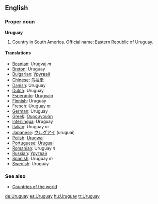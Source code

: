 ==English==

===Proper noun===
'''Uruguay'''
# Country in South America. Official name: Eastern Republic of Uruguay.

====Translations====

*[[Bosnian]]: Urugvaj ''m''
*[[Breton]]: Uruguay
*[[Bulgarian]]: [[Уругвай]]
*[[Chinese]]: [[乌拉圭]]
*[[Danish]]: Uruguay
*[[Dutch]]: Uruguay
*[[Esperanto]]: [[Urugvajo]]
*[[Finnish]]: Uruguay
*[[French]]: Uruguay ''m''
*[[German]]: Uruguay
*[[Greek]]: [[Ουρουγουάη]]
*[[Interlingua]]: Uruguay
*[[Italian]]: Uruguay ''m''
*[[Japanese]]: [[ウルグアイ]] (uruguai)
*[[Polish]]: [[Urugwaj]]
*[[Portuguese]]: [[Uruguai]]
*[[Romanian]]: Uruguay ''n''
*[[Russian]]: [[Уругвай]]
*[[Spanish]]: Uruguay ''m''
*[[Swedish]]: Uruguay

===See also===
* [[Countries of the world]]

[[de:Uruguay]]
[[es:Uruguay]]
[[hu:Uruguay]]
[[tr:Uruguay]]